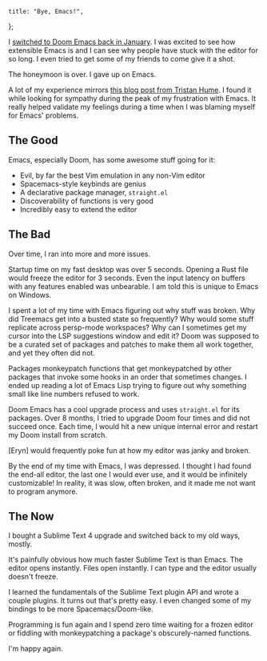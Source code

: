 	title: "Bye, Emacs!",
};

I [switched to Doom Emacs back in January](/post/2021-01-08-wow-emacs). I was excited to see how extensible Emacs is and I can see why people have stuck with the editor for so long. I even tried to get some of my friends to come give it a shot.

The honeymoon is over. I gave up on Emacs.

A lot of my experience mirrors [this blog post from Tristan Hume][thume-post]. I found it while looking for sympathy during the peak of my frustration with Emacs. It really helped validate my feelings during a time when I was blaming myself for Emacs' problems.

## The Good

Emacs, especially Doom, has some awesome stuff going for it:

- Evil, by far the best Vim emulation in any non-Vim editor
- Spacemacs-style keybinds are genius
- A declarative package manager, `straight.el`
- Discoverability of functions is very good
- Incredibly easy to extend the editor

## The Bad

Over time, I ran into more and more issues.

Startup time on my fast desktop was over 5 seconds. Opening a Rust file would freeze the editor for 3 seconds. Even the input latency on buffers with any features enabled was unbearable. I am told this is unique to Emacs on Windows.

I spent a lot of my time with Emacs figuring out why stuff was broken. Why did Treemacs get into a busted state so frequently? Why would some stuff replicate across persp-mode workspaces? Why can I sometimes get my cursor into the LSP suggestions window and edit it? Doom was supposed to be a curated set of packages and patches to make them all work together, and yet they often did not.

Packages monkeypatch functions that get monkeypatched by other packages that invoke some hooks in an order that sometimes changes. I ended up reading a lot of Emacs Lisp trying to figure out why something small like line numbers refused to work.

Doom Emacs has a cool upgrade process and uses `straight.el` for its packages. Over 8 months, I tried to upgrade Doom four times and did not succeed once. Each time, I would hit a new unique internal error and restart my Doom install from scratch.

[Eryn] would frequently poke fun at how my editor was janky and broken.

By the end of my time with Emacs, I was depressed. I thought I had found the end-all editor, the last one I would ever use, and it would be infinitely customizable! In reality, it was slow, often broken, and it made me not want to program anymore.

## The Now
I bought a Sublime Text 4 upgrade and switched back to my old ways, mostly.

It's painfully obvious how much faster Sublime Text is than Emacs. The editor opens instantly. Files open instantly. I can type and the editor usually doesn't freeze.

I learned the fundamentals of the Sublime Text plugin API and wrote a couple plugins. It turns out that's pretty easy. I even changed some of my bindings to be more Spacemacs/Doom-like.

Programming is fun again and I spend zero time waiting for a frozen editor or fiddling with monkeypatching a package's obscurely-named functions.

I'm happy again.

[thume-post]: https://thume.ca/2017/03/04/my-text-editor-journey-vim-spacemacs-atom-and-sublime-text/